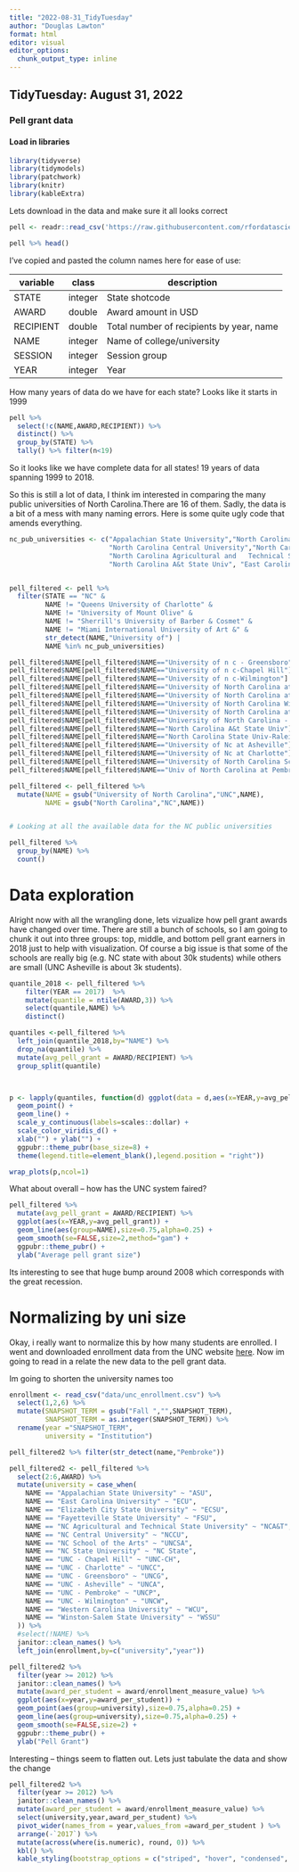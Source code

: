 ```yaml
---
title: "2022-08-31_TidyTuesday"
author: "Douglas Lawton"
format: html
editor: visual
editor_options: 
  chunk_output_type: inline
---
```


## TidyTuesday: August 31, 2022
### Pell grant data

#### Load in libraries

```r
library(tidyverse)
library(tidymodels)
library(patchwork)
library(knitr)
library(kableExtra)
```


Lets download in the data and make sure it all looks correct

```r
pell <- readr::read_csv('https://raw.githubusercontent.com/rfordatascience/tidytuesday/master/data/2022/2022-08-30/pell.csv')

```

```r
pell %>% head()
```

I've copied and pasted the column names here for ease of use:

| variable  | class   | description                              |
|-----------|---------|------------------------------------------|
| STATE     | integer | State shotcode                           |
| AWARD     | double  | Award amount in USD                      |
| RECIPIENT | double  | Total number of recipients by year, name |
| NAME      | integer | Name of college/university               |
| SESSION   | integer | Session group                            |
| YEAR      | integer | Year                                     |

How many years of data do we have for each state? Looks like it starts in 1999

```r

pell %>% 
  select(!c(NAME,AWARD,RECIPIENT)) %>%
  distinct() %>%
  group_by(STATE) %>%
  tally() %>% filter(n<19)

```

So it looks like we have complete data for all states! 19 years of data spanning 1999 to 2018.

So this is still a lot of data, I think im interested in comparing the many public universities of North Carolina.There are 16 of them. Sadly, the data is a bit of a mess with many naming errors. Here is some quite ugly code that amends everything.


```r
nc_pub_universities <- c("Appalachian State University","North Carolina Agricultural and Technical State University","North Carolina School of the Arts",
                         "North Carolina Central University","North Carolina State University","Winston-Salem State University",
                         "North Carolina Agricultural and   Technical State Unive","North Carolina State Univ-Raleigh",
                         "North Carolina A&t State Univ", "East Carolina University","Elizabeth City State University","Fayetteville State University","Western Carolina University")


pell_filtered <- pell %>% 
  filter(STATE == "NC" &
         NAME != "Queens University of Charlotte" &
         NAME != "University of Mount Olive" &
         NAME != "Sherrill's University of Barber & Cosmet" &
         NAME != "Miami International University of Art &" &
         str_detect(NAME,"University of") |
         NAME %in% nc_pub_universities)

pell_filtered$NAME[pell_filtered$NAME=="University of n c - Greensboro"] <- "University of North Carolina - Greensboro"
pell_filtered$NAME[pell_filtered$NAME=="University of n c-Chapel Hill"] <- "University of North Carolina - Chapel Hill"
pell_filtered$NAME[pell_filtered$NAME=="University of n c-Wilmington"] <- "University of North Carolina - Wilmington"
pell_filtered$NAME[pell_filtered$NAME=="University of North Carolina at Asheville"] <- "University of North Carolina - Asheville"
pell_filtered$NAME[pell_filtered$NAME=="University of North Carolina at Pembroke"] <- "University of North Carolina - Pembroke"
pell_filtered$NAME[pell_filtered$NAME=="University of North Carolina Wilmington"] <- "University of North Carolina - Wilmington"
pell_filtered$NAME[pell_filtered$NAME=="University of North Carolina at Wilmington (the)"] <- "University of North Carolina - Wilmington"
pell_filtered$NAME[pell_filtered$NAME=="University of North Carolina - Chapel Hill-"] <- "University of North Carolina - Chapel Hill"
pell_filtered$NAME[pell_filtered$NAME=="North Carolina A&t State Univ"] <- "North Carolina Agricultural and Technical State University"
pell_filtered$NAME[pell_filtered$NAME=="North Carolina State Univ-Raleigh"] <- "North Carolina State University"
pell_filtered$NAME[pell_filtered$NAME=="University of Nc at Asheville"] <- "University of North Carolina - Asheville"
pell_filtered$NAME[pell_filtered$NAME=="University of Nc at Charlotte"] <- "University of North Carolina - Charlotte"
pell_filtered$NAME[pell_filtered$NAME=="University of North Carolina School of the Arts"] <- "North Carolina School of the Arts"
pell_filtered$NAME[pell_filtered$NAME=="Univ of North Carolina at Pembroke"] <- "University of North Carolina - Pembroke"

pell_filtered <- pell_filtered %>%
  mutate(NAME = gsub("University of North Carolina","UNC",NAME),
         NAME = gsub("North Carolina","NC",NAME)) 


# Looking at all the available data for the NC public universities

pell_filtered %>%
  group_by(NAME) %>%
  count()

```

# Data exploration

Alright now with all the wrangling done, lets vizualize how pell grant awards have changed over time. There are still a bunch of schools, so I am going to chunk it out into three groups: top, middle, and bottom pell grant earners in 2018 just to help with visualization. Of course a big issue is that some of the schools are really big (e.g. NC state with about 30k students) while others are small (UNC Asheville is about 3k students).

```r



quantile_2018 <- pell_filtered %>%
    filter(YEAR == 2017)  %>%
    mutate(quantile = ntile(AWARD,3)) %>%
    select(quantile,NAME) %>%
    distinct()

quantiles <-pell_filtered %>%
  left_join(quantile_2018,by="NAME") %>%
  drop_na(quantile) %>%
  mutate(avg_pell_grant = AWARD/RECIPIENT) %>%
  group_split(quantile)



p <- lapply(quantiles, function(d) ggplot(data = d,aes(x=YEAR,y=avg_pell_grant,color=NAME)) +
  geom_point() +
  geom_line() +
  scale_y_continuous(labels=scales::dollar) +
  scale_color_viridis_d() +
  xlab("") + ylab("") +
  ggpubr::theme_pubr(base_size=8) +
  theme(legend.title=element_blank(),legend.position = "right"))

wrap_plots(p,ncol=1)

```
 


What about overall -- how has the UNC system faired?

```r

pell_filtered %>%
  mutate(avg_pell_grant = AWARD/RECIPIENT) %>%
  ggplot(aes(x=YEAR,y=avg_pell_grant)) +
  geom_line(aes(group=NAME),size=0.75,alpha=0.25) +
  geom_smooth(se=FALSE,size=2,method="gam") +
  ggpubr::theme_pubr() +
  ylab("Average pell grant size")


```

Its interesting to see that huge bump around 2008 which corresponds with the great recession. 

# Normalizing by uni size

Okay, i really want to normalize this by how many students are enrolled. I went and downloaded enrollment data from the UNC website [here](https://myinsight.northcarolina.edu/t/Public/views/db_enroll/EnrollmentbyInstitution?%3Aembed=y&%3AisGuestRedirectFromVizportal=y&iid=1). Now im going to read in a relate the new data to the pell grant data.

Im going to shorten the university names too

```r
enrollment <- read_csv("data/unc_enrollment.csv") %>%
  select(1,2,6) %>%
  mutate(SNAPSHOT_TERM = gsub("Fall ","",SNAPSHOT_TERM),
         SNAPSHOT_TERM = as.integer(SNAPSHOT_TERM)) %>%
  rename(year ="SNAPSHOT_TERM",
         university = "Institution")

pell_filtered2 %>% filter(str_detect(name,"Pembroke"))

pell_filtered2 <- pell_filtered %>%
  select(2:6,AWARD) %>%
  mutate(university = case_when(
    NAME == "Appalachian State University" ~ "ASU",
    NAME == "East Carolina University" ~ "ECU",
    NAME == "Elizabeth City State University" ~ "ECSU",
    NAME == "Fayetteville State University" ~ "FSU",
    NAME == "NC Agricultural and Technical State University" ~ "NCA&T",
    NAME == "NC Central University" ~ "NCCU",   
    NAME == "NC School of the Arts" ~ "UNCSA",
    NAME == "NC State University" ~ "NC State",
    NAME == "UNC - Chapel Hill" ~ "UNC-CH",
    NAME == "UNC - Charlotte" ~ "UNCC",
    NAME == "UNC - Greensboro" ~ "UNCG",
    NAME == "UNC - Asheville" ~ "UNCA",  
    NAME == "UNC - Pembroke" ~ "UNCP",
    NAME == "UNC - Wilmington" ~ "UNCW",
    NAME == "Western Carolina University" ~ "WCU",  
    NAME == "Winston-Salem State University" ~ "WSSU"
  )) %>%
  #select(!NAME) %>%
  janitor::clean_names() %>%
  left_join(enrollment,by=c("university","year"))


```

```r
pell_filtered2 %>%
  filter(year >= 2012) %>%
  janitor::clean_names() %>%
  mutate(award_per_student = award/enrollment_measure_value) %>%
  ggplot(aes(x=year,y=award_per_student)) +
  geom_point(aes(group=university),size=0.75,alpha=0.25) +
  geom_line(aes(group=university),size=0.75,alpha=0.25) +
  geom_smooth(se=FALSE,size=2) +
  ggpubr::theme_pubr() +
  ylab("Pell Grant")
```

Interesting -- things seem to flatten out. Lets just tabulate the data and show the change

```r
pell_filtered2 %>%
  filter(year >= 2012) %>%
  janitor::clean_names() %>%
  mutate(award_per_student = award/enrollment_measure_value) %>%
  select(university,year,award_per_student) %>%
  pivot_wider(names_from = year,values_from =award_per_student ) %>%
  arrange(-`2017`) %>%
  mutate(across(where(is.numeric), round, 0)) %>%
  kbl() %>%
  kable_styling(bootstrap_options = c("striped", "hover", "condensed", "responsive"))


```





